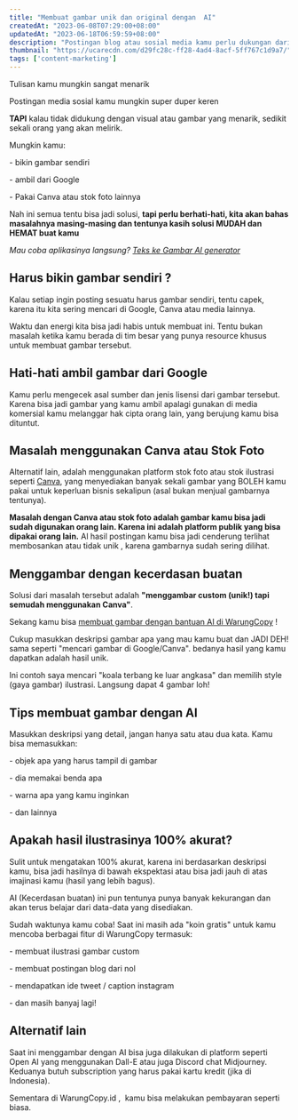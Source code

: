 ```yaml
---
title: "Membuat gambar unik dan original dengan  AI"
createdAt: "2023-06-08T07:29:00+08:00"
updatedAt: "2023-06-18T06:59:59+08:00"
description: "Postingan blog atau sosial media kamu perlu dukungan dari sebuah visual yang menarik. Waktunya bikin gambar dengan AI"
thumbnail: "https://ucarecdn.com/d29fc28c-ff28-4ad4-8acf-5ff767c1d9a7/"
tags: ['content-marketing']
---
```

Tulisan kamu mungkin sangat menarik

Postingan media sosial kamu mungkin super duper keren

**TAPI** kalau tidak didukung dengan visual atau gambar yang menarik, sedikit sekali orang yang akan melirik.

Mungkin kamu:

\- bikin gambar sendiri

\- ambil dari Google

\- Pakai Canva atau stok foto lainnya

Nah ini semua tentu bisa jadi solusi, **tapi perlu berhati-hati, kita akan bahas masalahnya masing-masing dan tentunya kasih solusi MUDAH dan HEMAT buat kamu**

_Mau coba aplikasinya langsung? [Teks ke Gambar AI generator](https://warungcopy.id/tools/gambar-ai-generator)_

## Harus bikin gambar sendiri ?

Kalau setiap ingin posting sesuatu harus gambar sendiri, tentu capek, karena itu kita sering mencari di Google, Canva atau media lainnya.

Waktu dan energi kita bisa jadi habis untuk membuat ini. Tentu bukan masalah ketika kamu berada di tim besar yang punya resource khusus untuk membuat gambar tersebut.

## Hati-hati ambil gambar dari Google

Kamu perlu mengecek asal sumber dan jenis lisensi dari gambar tersebut. Karena bisa jadi gambar yang kamu ambil apalagi gunakan di media komersial kamu melanggar hak cipta orang lain, yang berujung kamu bisa dituntut.

## Masalah menggunakan Canva atau Stok Foto

Alternatif lain, adalah menggunakan platform stok foto atau stok ilustrasi seperti [Canva](https://www.canva.com/), yang menyediakan banyak sekali gambar yang BOLEH kamu pakai untuk keperluan bisnis sekalipun (asal bukan menjual gambarnya tentunya).

**Masalah dengan Canva atau stok foto adalah gambar kamu bisa jadi sudah digunakan orang lain. Karena ini adalah platform publik yang bisa dipakai orang lain.** Al hasil postingan kamu bisa jadi cenderung terlihat membosankan atau tidak unik , karena gambarnya sudah sering dilihat.

## Menggambar dengan kecerdasan buatan

Solusi dari masalah tersebut adalah **"menggambar custom (unik!) tapi semudah menggunakan Canva"**.

Sekang kamu bisa [membuat gambar dengan bantuan AI di WarungCopy](https://warungcopy.id/) !

<Media src="https://ucarecdn.com/558d31a8-7abd-4879-923a-2d47aaef188b/" text="ilustrasi membuat gambar unik dan original dengan ai" />

Cukup masukkan deskripsi gambar apa yang mau kamu buat dan JADI DEH! sama seperti "mencari gambar di Google/Canva". bedanya hasil yang kamu dapatkan adalah hasil unik.

Ini contoh saya mencari "koala terbang ke luar angkasa" dan memilih style (gaya gambar) ilustrasi. Langsung dapat 4 gambar loh!

<Media src="https://ucarecdn.com/dcf16a2b-913e-40d1-be65-4ab9a94beb0c/" text="ilustrasi membuat gambar unik dan original dengan ai" />

## Tips membuat gambar dengan AI

Masukkan deskripsi yang detail, jangan hanya satu atau dua kata. Kamu bisa memasukkan:

\- objek apa yang harus tampil di gambar

\- dia memakai benda apa

\- warna apa yang kamu inginkan

\- dan lainnya

## Apakah hasil ilustrasinya 100% akurat?

Sulit untuk mengatakan 100% akurat, karena ini berdasarkan deskripsi kamu, bisa jadi hasilnya di bawah ekspektasi atau bisa jadi jauh di atas imajinasi kamu (hasil yang lebih bagus).

AI (Kecerdasan buatan) ini pun tentunya punya banyak kekurangan dan akan terus belajar dari data-data yang disediakan.

Sudah waktunya kamu coba! Saat ini masih ada "koin gratis" untuk kamu mencoba berbagai fitur di WarungCopy termasuk:

\- membuat ilustrasi gambar custom

\- membuat postingan blog dari nol

\- mendapatkan ide tweet / caption instagram

\- dan masih banyaj lagi!

## Alternatif lain

Saat ini menggambar dengan AI bisa juga dilakukan di platform seperti Open AI yang menggunakan Dall-E atau juga Discord chat Midjourney. Keduanya butuh subscription yang harus pakai kartu kredit (jika di Indonesia).

Sementara di WarungCopy.id ,  kamu bisa melakukan pembayaran seperti biasa.